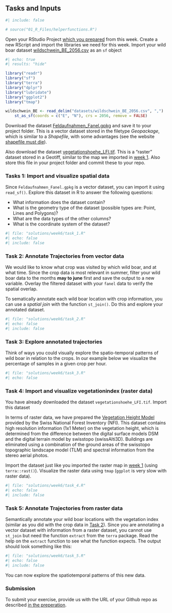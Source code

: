 ## Tasks and Inputs

```r
#| include: false

# source("01_R_Files/helperfunctions.R")
```

Open your RStudio Project [which you prepared](#w6-preperation) from this week. Create a new RScript and import the libraries we need for this week. Import your wild boar dataset [wildschwein_BE_2056.csv](https://moodle.zhaw.ch/mod/folder/view.php?id=1192125) as an `sf` object

```r
#| echo: true
#| results: "hide"

library("readr")
library("sf")
library("terra")
library("dplyr")
library("lubridate")
library("ggplot2")
library("tmap")

wildschwein_BE <- read_delim("datasets/wildschwein_BE_2056.csv", ",") |>
    st_as_sf(coords = c("E", "N"), crs = 2056, remove = FALSE)
```

Download the dataset [Feldaufnahmen_Fanel.gpkg](https://moodle.zhaw.ch/mod/folder/view.php?id=1192125) and save it to your project folder. This is a vector dataset stored in the filetype *Geopackage*, which is similar to a *Shapefile*, with some advantages (see the website [shapefile must die](http://switchfromshapefile.org/)).

Also download the dataset [vegetationshoehe_LFI.tif](https://moodle.zhaw.ch/mod/folder/view.php?id=1192125). This is a "raster" dataset stored in a Geotiff, similar to the map we imported in [week 1](#w1-importing-raster). Also store this file in your project folder and commit these to your repo.

### Tasks 1: Import and visualize spatial data

Since `Feldaufnahmen_Fanel.gpkg` is a vector dataset, you can import it using `read_sf()`. Explore this dataset in R to answer the following questions: 

- What information does the dataset contain? 
- What is the geometry type of the dataset (possible types are: Point, Lines and Polygons)?
- What are the data types of the other columns?
- What is the coordinate system of the dataset?

```r
#| file: "solutions/week6/task_1.R"
#| echo: false
#| include: false

```

### Task 2: Annotate Trajectories from vector data {#w6-annotate-vector}

We would like to know what crop was visited by which wild boar, and at what time. Since the crop data is most relevant in summer, filter your wild boar data to the months **may to june** first and save the output to a new variable. Overlay the filtered dataset with your `fanel` data to verify the spatial overlap.

To sematically annotate each wild boar location with crop information, you can use a *spatial join* with the function `st_join()`. Do this and explore your annotated dataset. 


```r
#| file: "solutions/week6/task_2.R"
#| echo: false
#| include: false

```

### Task 3: Explore annotated trajectories

Think of ways you could visually explore the spatio-temporal patterns of wild boar in relation to the crops. In our example below we visualize the percentage of samples in a given crop per hour.

```r
#| file: "solutions/week6/task_3.R"
#| echo: false

```

### Task 4: Import and visualize vegetationindex (raster data)

You have already downloaded the dataset `vegetationshoehe_LFI.tif`. Import this dataset 

In terms of raster data, we have prepared the [Vegetation Height Model](https://map.geo.admin.ch/index.html?zoom=7&lang=en&topic=ech&bgLayer=ch.swisstopo.pixelkarte-grau&layers_opacity=0.5&layers=ch.bafu.landesforstinventar-vegetationshoehenmodell&E=2570723.63&N=1205388.11) provided by the Swiss National Forest Inventory (NFI). This dataset contains high resolution information (1x1 Meter) on the vegetation height, which is determined from the difference between the digital surface models DSM and the digital terrain model by swisstopo (swissAlti3D). Buildings are eliminated using a combination of the ground areas of the swisstopo topographic landscape model (TLM) and spectral information from the stereo aerial photos. 

Import the dataset just like you imported the raster map in [week 1](#w1-importing-raster) (using `terra::rast()`). Visualize the raster data using `tmap` (`ggplot` is very slow with raster data).

```r
#| file: "solutions/week6/task_4.R"
#| echo: false
#| include: false

```

### Task 5: Annotate Trajectories from raster data

Semantically annotate your wild boar locations with the vegetation index (similar as you did with the crop data in [Task 2](#w6-annotate-vector)). Since you are annotating a vector dataset with information from a raster dataset, you cannot use `st_join` but need the function `extract` from the `terra` package. Read the help on the `extract` function to see what the function expects. The output should look something like this:

```r
#| file: "solutions/week6/task_5.R"
#| echo: false
#| include: false

```

You can now explore the spatiotemporal patterns of this new data.


### Submission

To submit your exercise, provide us with the URL of your Github repo as described [in the preperation](#sec-github-repo-2).
